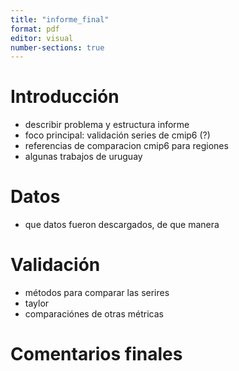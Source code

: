 ```yaml
---
title: "informe_final"
format: pdf
editor: visual
number-sections: true
---
```


# Introducción

-   describir problema y estructura informe
-   foco principal: validación series de cmip6 (?)
-   referencias de comparacion cmip6 para regiones
-   algunas trabajos de uruguay

# Datos

-   que datos fueron descargados, de que manera

# Validación

-   métodos para comparar las serires
-   taylor
-   comparaciónes de otras métricas

# Comentarios finales

